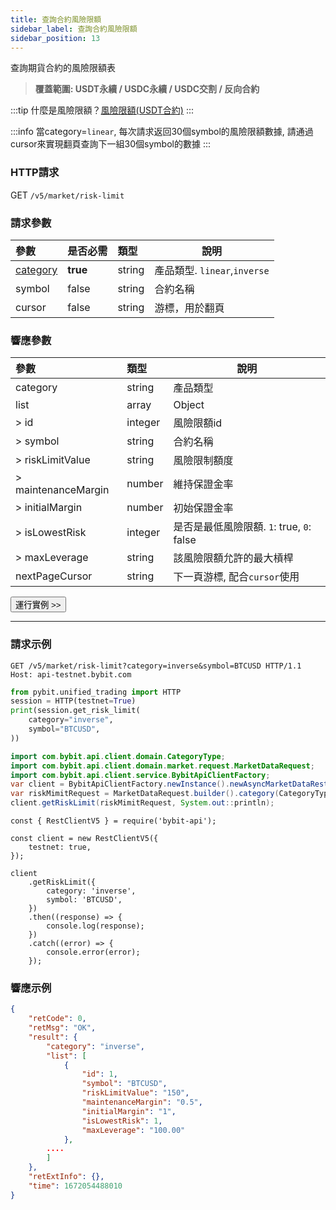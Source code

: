 ---
title: 查詢合約風險限額
sidebar_label: 查詢合約風險限額
sidebar_position: 13
---

查詢期貨合約的風險限額表
> **覆蓋範圍: USDT永續 / USDC永續 / USDC交割 / 反向合約**

:::tip
什麼是風險限額？<a href="https://www.bybit.com/en-US/help-center/bybitHC_Article?language=en_US&id=000001164">風險限額(USDT合約)</a>
:::

:::info
當category=`linear`, 每次請求返回30個symbol的風險限額數據, 請通過cursor來實現翻頁查詢下一組30個symbol的數據
:::

### HTTP請求
GET `/v5/market/risk-limit`

### 請求參數
| 參數 | 是否必需 | 類型 | 說明|
|:----- |:-------|:-----|------ |
|[category](../enum#category) |**true** |string |產品類型. `linear`,`inverse` |
|symbol |false |string |合約名稱|
|cursor |false |string |游標，用於翻頁|

### 響應參數
| 參數 | 類型 | 說明|
|:----- |:-----|----- |
|category |string |產品類型 |
|list |array |Object |
|> id |integer |風險限額id |
|> symbol |string |合約名稱 |
|> riskLimitValue |string |風險限制額度 |
|> maintenanceMargin |number |維持保證金率 |
|> initialMargin |number |初始保證金率 |
|> isLowestRisk |integer |是否是最低風險限額. `1`: true, `0`: false |
|> maxLeverage |string |該風險限額允許的最大槓桿 |
|nextPageCursor |string |下一頁游標, 配合`cursor`使用 |

<a href="/api-explorer/v5/market/risk-limit"><Button>運行實例 >></Button></a>

---

### 請求示例

<Tabs groupId="programming-languages">
<TabItem value="http" label="HTTP">

```http
GET /v5/market/risk-limit?category=inverse&symbol=BTCUSD HTTP/1.1
Host: api-testnet.bybit.com
```

</TabItem>
<TabItem value="python" label="Python">

```python
from pybit.unified_trading import HTTP
session = HTTP(testnet=True)
print(session.get_risk_limit(
    category="inverse",
    symbol="BTCUSD",
))
```

</TabItem>
<TabItem value="java" label="Java">

```java
import com.bybit.api.client.domain.CategoryType;
import com.bybit.api.client.domain.market.request.MarketDataRequest;
import com.bybit.api.client.service.BybitApiClientFactory;
var client = BybitApiClientFactory.newInstance().newAsyncMarketDataRestClient();
var riskMimitRequest = MarketDataRequest.builder().category(CategoryType.INVERSE).symbol("ADAUSD").build();
client.getRiskLimit(riskMimitRequest, System.out::println);
```

</TabItem>
<TabItem value="Node" label="Node.js">

```n4js
const { RestClientV5 } = require('bybit-api');

const client = new RestClientV5({
    testnet: true,
});

client
    .getRiskLimit({
        category: 'inverse',
        symbol: 'BTCUSD',
    })
    .then((response) => {
        console.log(response);
    })
    .catch((error) => {
        console.error(error);
    });
```

</TabItem>
</Tabs>

### 響應示例

```json
{
    "retCode": 0,
    "retMsg": "OK",
    "result": {
        "category": "inverse",
        "list": [
            {
                "id": 1,
                "symbol": "BTCUSD",
                "riskLimitValue": "150",
                "maintenanceMargin": "0.5",
                "initialMargin": "1",
                "isLowestRisk": 1,
                "maxLeverage": "100.00"
            },
        ....
        ]
    },
    "retExtInfo": {},
    "time": 1672054488010
}
```
